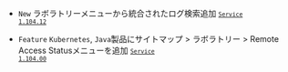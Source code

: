- <code class="New">New</code> <span class="uitext">ラボラトリー</span>メニューから<span class="uitext">統合されたログ検索</span>追加 <code class='changelog-service'><a href="../release-notes/service/service-1_104_x"><code class='changelog-service'>Service 1.104.12​</code></a></code>

- <code class="Feature">Feature</code> <code>Kubernetes</code>, <code>Java</code>製品に<span class="uitext">サイトマップ</span> &gt; <span class="uitext">ラボラトリー</span> &gt; <span class="uitext">Remote Access Status</span>メニューを追加 <code class='changelog-service'><a href="../release-notes/service/service-1_104_x"><code class='changelog-service'>Service 1.104.00​</code></a></code>
